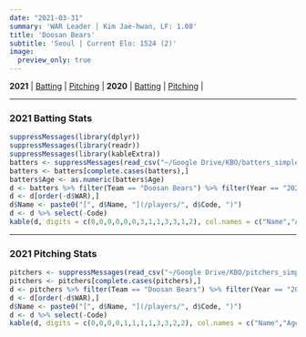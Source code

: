 ```yaml
---
date: "2021-03-31"
summary: 'WAR Leader | Kim Jae-hwan, LF: 1.08'
title: 'Doosan Bears'
subtitle: 'Seoul | Current Elo: 1524 (2)'
image:
  preview_only: true
---
```

**2021** | [Batting](#batting) | [Pitching](#pitching) | 
**2020** | [Batting](https://www.kbofancystats.com/teams-2020/DoosanBears/#batting) | [Pitching](https://www.kbofancystats.com/teams-2020/DoosanBears/#pitching) | 
 
***
### 2021 Batting Stats {#batting}
```r
suppressMessages(library(dplyr))
suppressMessages(library(readr))
suppressMessages(library(kableExtra))
batters <- suppressMessages(read_csv("~/Google Drive/KBO/batters_simple.csv", col_types = cols(.default = "?", Year = "c", Age = "c")))
batters <- batters[complete.cases(batters),]
batters$Age <- as.numeric(batters$Age)
d <- batters %>% filter(Team == "Doosan Bears") %>% filter(Year == "2021") %>% select(-Team, -Year, -KName, -Url)
d <- d[order(-d$WAR),]
d$Name <- paste0("[", d$Name, "](/players/", d$Code, ")")
d <- d %>% select(-Code)
kable(d, digits = c(0,0,0,0,0,0,3,1,1,3,3,1,2), col.names = c("Name","Age","Pos","G","PA","HR","OPS","BB%","SO%","ISO","BABIP","wRC+","WAR")) %>% kable_styling(bootstrap_options = c("striped", "hover"), fixed_thead = T) %>%column_spec(1, bold = T, border_right = F)
```
***
### 2021 Pitching Stats {#pitching}
```r
pitchers <- suppressMessages(read_csv("~/Google Drive/KBO/pitchers_simple.csv", col_types = cols(.default = "?", Year = "c", Age = "c")))
pitchers <- pitchers[complete.cases(pitchers),]
d <- pitchers %>% filter(Team == "Doosan Bears") %>% filter(Year == "2021") %>% select(-Team, -Year, -KName, -Position, -Url)
d <- d[order(-d$WAR),]
d$Name <- paste0("[", d$Name, "](/players/", d$Code, ")")
d <- d %>% select(-Code)
kable(d, digits = c(0,0,0,0,1,1,1,1,3,3,2,2), col.names = c("Name","Age","G","GS","IP","K/9","BB/9","HR/9","BABIP","ERA","FIP","WAR")) %>% kable_styling(bootstrap_options = c("striped", "hover"), fixed_thead = T) %>% column_spec(1, bold = T, border_right = F)
```
